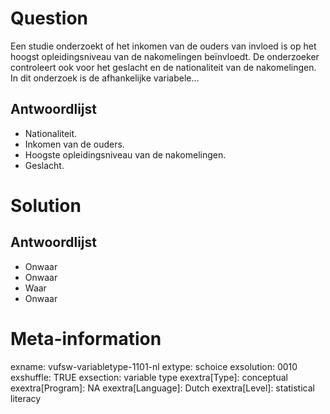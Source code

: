 Question
========
Een studie onderzoekt of het inkomen van de ouders van invloed is op het hoogst opleidingsniveau van de nakomelingen beïnvloedt. De onderzoeker controleert ook voor het geslacht en de nationaliteit van de nakomelingen. In dit onderzoek is de afhankelijke variabele...

Antwoordlijst
----------
* Nationaliteit.
* Inkomen van de ouders.
* Hoogste opleidingsniveau van de nakomelingen.
* Geslacht.

Solution
========

Antwoordlijst
----------
* Onwaar
* Onwaar
* Waar
* Onwaar

Meta-information
================
exname: vufsw-variabletype-1101-nl
extype: schoice
exsolution: 0010
exshuffle: TRUE
exsection: variable type
exextra[Type]: conceptual
exextra[Program]: NA
exextra[Language]: Dutch
exextra[Level]: statistical literacy

